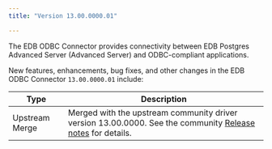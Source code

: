 ```yaml
---
title: "Version 13.00.0000.01"

---
```

The EDB ODBC Connector provides connectivity between EDB Postgres Advanced Server (Advanced Server) and ODBC-compliant applications.

New features, enhancements, bug fixes, and other changes in the EDB ODBC Connector `13.00.0000.01` include:

| Type              | Description                                                                                                                                                 |
| ----------------- | ----------------------------------------------------------------------------------------------------------------------------------------------------------- | 
| Upstream Merge    | Merged with the upstream community driver version 13.00.0000. See the community [Release notes](https://odbc.postgresql.org/docs/release.html) for details. |
